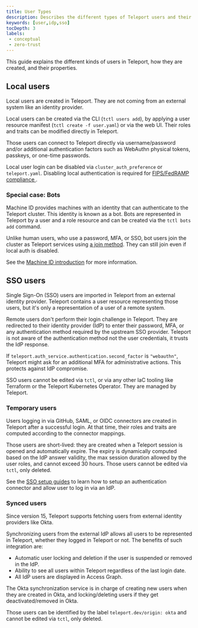 ```yaml
---
title: User Types
description: Describes the different types of Teleport users and their properties.
keywords: [user,idp,sso]
tocDepth: 3
labels:
 - conceptual
 - zero-trust
---
```


This guide explains the different kinds of users in Teleport, how they are
created, and their properties.

## Local users

Local users are created in Teleport. They are not coming from an
external system like an identity provider.

Local users can be created via the CLI (`tctl users add`), by applying a user
resource manifest (`tctl create -f user.yaml`) or via the web UI. Their roles
and traits can be modified directly in Teleport.

Those users can connect to Teleport directly via username/password and/or
additional authentication factors such as WebAuthn physical tokens, passkeys, or
one-time passwords.

Local user login can be disabled via `cluster_auth_preference` or `teleport.yaml`.
Disabling local authentication is required for [FIPS/FedRAMP compliance
](../admin-guides/access-controls/compliance-frameworks/fedramp.mdx).

### Special case: Bots

Machine ID provides machines with an identity that can authenticate to the
Teleport cluster. This identity is known as a bot. Bots are represented in
Teleport by a user and a role resource and can be created via the
`tctl bots add` command.

Unlike human users, who use a password, MFA, or SSO, bot users join
the cluster as Teleport services using [a join method](./join-methods.mdx). They
can still join even if local auth is disabled. 

See the [Machine ID introduction](../machine-workload-identity/machine-id/introduction.mdx) for more information.

## SSO users

Single Sign-On (SSO) users are imported in Teleport from an external identity provider.
Teleport contains a user resource representing those users, but it's only a
representation of a user of a remote system.

Remote users don't perform their login challenge in Teleport. They are redirected
to their identity provider (IdP) to enter their password, MFA, or any
authentication method required by the upstream SSO provider. Teleport is not
aware of the authentication method not the user credentials, it trusts the IdP
response.

If `teleport.auth_service.authentication.second_factor` is `"webauthn"`, Teleport
might ask for an additional MFA for administrative actions. This protects
against IdP compromise.

SSO users cannot be edited via `tctl`, or via any other IaC tooling like
Terraform or the Teleport Kubernetes Operator. They are managed by Teleport.

### Temporary users

Users logging in via GitHub, SAML, or OIDC connectors are created in Teleport
after a successful login. At that time, their roles and traits are computed
according to the connector mappings.

Those users are short-lived: they are created when a Teleport session is opened
and automatically expire. The expiry is dynamically computed based on the IdP
answer validity, the max session duration allowed by the user roles, and cannot
exceed 30 hours. Those users cannot be edited via `tctl`, only deleted.

See the [SSO setup guides](../admin-guides/access-controls/sso/sso.mdx) to learn how to setup an
authentication connector and allow user to log in via an IdP.

### Synced users

Since version 15, Teleport supports fetching users from external identity
providers like Okta.

Synchronizing users from the external IdP allows all users to be represented in
Teleport, whether they logged in Teleport or not. The benefits of such
integration are:
- Automatic user locking and deletion if the user is suspended or removed in the
  IdP.
- Ability to see all users within Teleport regardless of the last login date.
- All IdP users are displayed in Access Graph.

The Okta synchronization service is in charge of creating new users when they
are created in Okta, and locking/deleting users if they get deactivated/removed
in Okta.

Those users can be identified by the label `teleport.dev/origin: okta` and
cannot be edited via `tctl`, only deleted.
